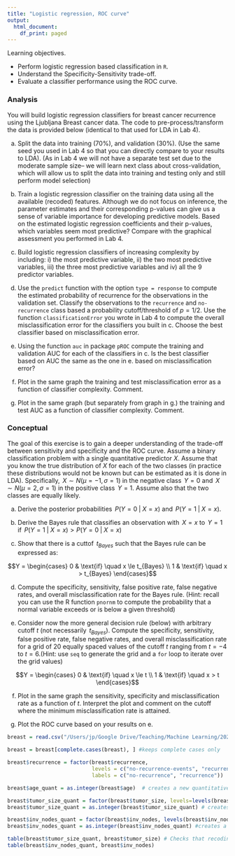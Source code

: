 ```yaml
---
title: "Logistic regression, ROC curve"
output:
  html_document:
    df_print: paged
---
```

Learning objectives.

- Perform logistic regression based classification in ``R``.
- Understand the Specificity-Sensitivity trade-off.
- Evaluate a classifier performance using the ROC curve.


### Analysis 
You will build logistic regression classifiers for breast cancer recurrence using the Ljubljana Breast cancer data. The code to pre-process/transform the data is provided below (identical to that used for LDA in Lab 4).

a. Split the data into training (70%), and validation (30%). (Use the same seed you used in Lab 4 so that you can directly compare to your results to LDA). (As in Lab 4 we will not have a separate test set due to the moderate sample size-- we will learn next class about cross-validation, which will allow us to split the data into training and testing only and still perform model selection)
    
b. Train a logistic regression classifier on the training data using all the available (recoded) features. Although we do not focus on inference, the parameter estimates and their corresponding p-values can give us a sense of variable importance for developing predictive models. Based on the estimated logistic regression coefficients and their p-values, which variables seem most predictive? Compare with the graphical assessment you performed in Lab 4.
    
c. Build logistic regression classifiers of increasing complexity by including: i) the most predictive variable, ii) the two most predictive variables, iii) the three most predictive variables and iv) all the 9 predictor variables.
    
e. Use the ``predict`` function with the option ``type = response`` to compute the estimated probability of recurrence for the observations in the validation set. Classify the observations to the ``recurrence`` and ``no-recurrence`` class based a probability cutoff/threshold of $p=1/2$.  Use the function ``classificationError`` you wrote in Lab 4 to compute the overall misclassification error for the classifiers you built in c. Choose the best classifier based on misclassification error.

f. Using the function ``auc`` in package ``pROC`` compute the training and validation AUC for each of the classifiers in c. Is the best classifier based on AUC the same as the one in e. based on misclassification error? 

g. Plot in the same graph the training and test misclassification error as a function of classifier complexity. Comment.

h. Plot in the same graph (but separately from graph in g.) the training and test AUC as a function of classifier complexity. Comment.
    

### Conceptual
The goal of this exercise is to gain a deeper understanding of the trade-off between sensitivity and specificity and the ROC curve. Assume a binary classification problem with a single quantitative predictor $X$. Assume that you know the true distribution of $X$ for each of the two classes (in practice these distributions would not be known but can be estimated as it is done in LDA). Specifically, $\,X \sim N(\mu=-1, \sigma=1)$ in the negative class $\,Y=0$ and $\,X \sim N(\mu=2, \sigma=1)$ in the positive class $\,Y=1$. 
Assume also that the two classes are equally likely. 

a. Derive the posterior probabilities $\, P(Y=0 \;|\; X=x)$ and $\, P(Y=1 \;|\; X=x)$. 

b. Derive the Bayes rule that classifies an observation with $\,X=x$ to $\,Y=1$ if $\, P(Y=1 \;|\; X=x) > P(Y=0 \;|\; X=x)$

c. Show that there is a cuttof $\,t_{Bayes}$ such that the Bayes rule can be expressed as:

$$Y = \begin{cases}
  0 & \text{if} \quad x \le t_{Bayes} \\
  1 & \text{if} \quad x > t_{Bayes}
\end{cases}$$

d. Compute the specificity, sensitivity, false positive rate, false negative rates, and overall misclassification rate for the Bayes rule. (Hint: recall you can use the R function ``pnornm`` to compute the probability that a normal variable exceeds or is below a given threshold) 

e. Consider now the more general decision rule (below) with arbitrary cutoff $t$ (not necessarily $\,t_{Bayes}$).  Compute the specificity, sensitivity, false positive rate, false negative rates, and overall misclassification rate for a grid of 20 equally spaced values of the cutoff $t$ ranging from $t=-4$ to $t=6$.(Hint: use ``seq`` to generate the grid and a ``for`` loop to iterate over the grid values)

$$Y = \begin{cases}
  0 & \text{if} \quad x \le t \\
  1 & \text{if} \quad x > t
\end{cases}$$
 

f. Plot in the same graph the sensitivity, specificity and misclassification rate as a function of $t$.  Interpret the plot and comment on the cutoff where the minimum misclassification rate is attained.

g. Plot the ROC curve based on your results on e.



```r

breast = read.csv("/Users/jp/Google Drive/Teaching/Machine Learning/2021/Lectures/Lecture 4 - LDA/breast-cancer.data.txt", header=T, stringsAsFactors = TRUE) #stringsAsFactors = TRUE ensures all string variables are read in as factors

breast = breast[complete.cases(breast), ] #keeps complete cases only

breast$recurrence = factor(breast$recurrence,
                           levels = c("no-recurrence-events", "recurrence-events"), 
                           labels = c("no-recurrence", "recurrence"))  #renames levels using shorter names

breast$age_quant = as.integer(breast$age)  # creates a new quantitative age variable 

breast$tumor_size_quant = factor(breast$tumor_size, levels=levels(breast$tumor_size)[c(1,10,2,3,4,5,6,7,8,9,11)]) #reorders levels
breast$tumor_size_quant = as.integer(breast$tumor_size_quant) # creates a new quantitative tumor size variable

breast$inv_nodes_quant = factor(breast$inv_nodes, levels(breast$inv_nodes)[c(1,5,6,7,2,3,4)]) 
breast$inv_nodes_quant = as.integer(breast$inv_nodes_quant) #creates a new quantitative invasive nodes variable

table(breast$tumor_size_quant, breast$tumor_size) # Checks that recoding worked as expected
table(breast$inv_nodes_quant, breast$inv_nodes) 
```
    
